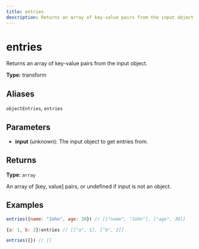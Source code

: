 ```yaml
---
title: entries
description: Returns an array of key-value pairs from the input object.
---
```


# entries

Returns an array of key-value pairs from the input object.

**Type:** transform

## Aliases

`objectEntries`, `entries`

## Parameters

- **input** (unknown): The input object to get entries from.

## Returns

**Type:** `array`

An array of [key, value] pairs, or undefined if input is not an object.

## Examples

```javascript
entries({name: "John", age: 30}) // [["name", "John"], ["age", 30]]
```

```javascript
{a: 1, b: 2}|entries // [["a", 1], ["b", 2]]
```

```javascript
entries({}) // []
```
